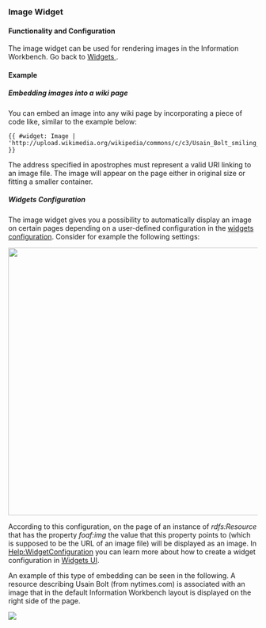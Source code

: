 === Image Widget ===

==== Functionality and Configuration ====

The image widget can be used for rendering images in the Information Workbench. Go back to [[Help:Widgets | Widgets ]].

==== Example ====

===== Embedding images into a wiki page =====

You can embed an image into any wiki page by incorporating a piece of code like, similar to the example below:

<source>
{{ #widget: Image | 'http://upload.wikimedia.org/wikipedia/commons/c/c3/Usain_Bolt_smiling_Berlin_2009.JPG' }}
</source>

The address specified in apostrophes must represent a valid URI linking to an image file. The image will appear on the page either in original size or fitting a smaller container.

===== Widgets Configuration =====

The image widget gives you a possibility to automatically display an image on certain pages depending on a user-defined configuration in the [[Admin:Widgets | widgets configuration]]. Consider for example the following settings:

<img src="../images/help/image-configuration.png" width="540px" />

According to this configuration, on the page of an instance of  ''rdfs:Resource'' that has the property ''foaf:img'' the value that this property points to (which is supposed to be the URL of an image file) will be displayed as an image. In [[Help:WidgetConfiguration | Help:WidgetConfiguration]] you can learn more about how to create a widget configuration in [[Admin:Widgets | Widgets UI]]. 

An example of this type of embedding can be seen in the following. A resource describing Usain Bolt (from nytimes.com) is associated with an image that in the default Information Workbench layout is displayed on the right side of the page.

<img src="../images/help/bolt-newsWidget.png" />
